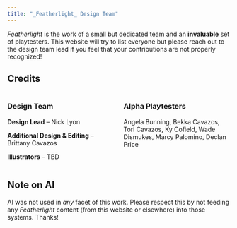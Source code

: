```yaml
---
title: "_Featherlight_ Design Team"
---
```


_Featherlight_ is the work of a small but dedicated team and an **invaluable** set of playtesters. This website will try to list everyone but please reach out to the design team lead if you feel that your contributions are not properly recognized!

## Credits

::::{.columns}
:::{.column width="50%"}

### Design Team

**Design Lead** -- Nick Lyon

**Additional Design & Editing** -- Brittany Cavazos

**Illustrators** -- TBD

:::
:::{.column width="50%"}

### Alpha Playtesters

Angela Bunning, Bekka Cavazos, Tori Cavazos, Ky Cofield, Wade Dismukes, Marcy Palomino, Declan Price

:::
::::

## Note on AI

AI was not used in _any_ facet of this work. Please respect this by not feeding any _Featherlight_ content (from this website or elsewhere) into those systems. Thanks!
